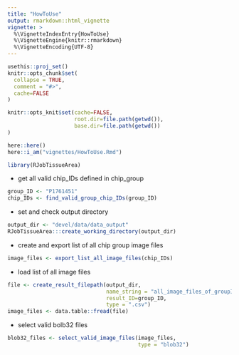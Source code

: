 ```yaml
---
title: "HowToUse"
output: rmarkdown::html_vignette
vignette: >
  %\VignetteIndexEntry{HowToUse}
  %\VignetteEngine{knitr::rmarkdown}
  %\VignetteEncoding{UTF-8}
---
```


```r
usethis::proj_set()
knitr::opts_chunk$set(
  collapse = TRUE,
  comment = "#>",
  cache=FALSE
)

knitr::opts_knit$set(cache=FALSE,
                     root.dir=file.path(getwd()),
                     base.dir=file.path(getwd())
)

here::here()
here::i_am("vignettes/HowToUse.Rmd")

```

```r
library(RJobTissueArea)
```

- get all valid chip_IDs defined in chip_group 

```r
group_ID <- "P1761451"
chip_IDs <- find_valid_group_chip_IDs(group_ID)
```

- set and check output directory

```r
output_dir <- "devel/data/data_output"
RJobTissueArea:::create_working_directory(output_dir)
```

- create and export list of all chip group image files

```r
image_files <- export_list_all_image_files(chip_IDs)
```

- load list of all image files

```r
file <- create_result_filepath(output_dir,
                               name_string = "all_image_files_of_groupID",
                               result_ID=group_ID,
                               type = ".csv")
image_files <- data.table::fread(file)
```

- select valid bolb32 files

```r
blob32_files <- select_valid_image_files(image_files,
                                         type = "blob32")
```


